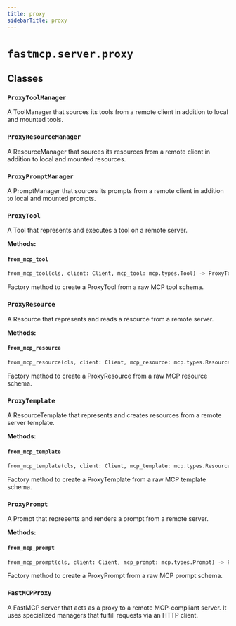 ```yaml
---
title: proxy
sidebarTitle: proxy
---
```


# `fastmcp.server.proxy`

## Classes

### `ProxyToolManager`


A ToolManager that sources its tools from a remote client in addition to local and mounted tools.


### `ProxyResourceManager`


A ResourceManager that sources its resources from a remote client in addition to local and mounted resources.


### `ProxyPromptManager`


A PromptManager that sources its prompts from a remote client in addition to local and mounted prompts.


### `ProxyTool`


A Tool that represents and executes a tool on a remote server.


**Methods:**

#### `from_mcp_tool`

```python
from_mcp_tool(cls, client: Client, mcp_tool: mcp.types.Tool) -> ProxyTool
```

Factory method to create a ProxyTool from a raw MCP tool schema.


### `ProxyResource`


A Resource that represents and reads a resource from a remote server.


**Methods:**

#### `from_mcp_resource`

```python
from_mcp_resource(cls, client: Client, mcp_resource: mcp.types.Resource) -> ProxyResource
```

Factory method to create a ProxyResource from a raw MCP resource schema.


### `ProxyTemplate`


A ResourceTemplate that represents and creates resources from a remote server template.


**Methods:**

#### `from_mcp_template`

```python
from_mcp_template(cls, client: Client, mcp_template: mcp.types.ResourceTemplate) -> ProxyTemplate
```

Factory method to create a ProxyTemplate from a raw MCP template schema.


### `ProxyPrompt`


A Prompt that represents and renders a prompt from a remote server.


**Methods:**

#### `from_mcp_prompt`

```python
from_mcp_prompt(cls, client: Client, mcp_prompt: mcp.types.Prompt) -> ProxyPrompt
```

Factory method to create a ProxyPrompt from a raw MCP prompt schema.


### `FastMCPProxy`


A FastMCP server that acts as a proxy to a remote MCP-compliant server.
It uses specialized managers that fulfill requests via an HTTP client.


